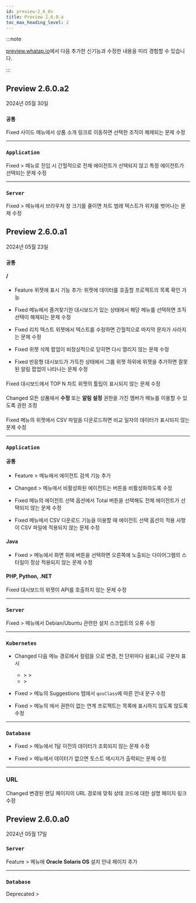 ```yaml
---
id: preview-2_6_0x
title: Preview 2.6.0.a
toc_max_heading_level: 2
---
```


<head>
<meta name="robots" content="noindex, nofollow"/>
</head>

:::note

[preview.whatap.io](https://preview.whatap.io)에서 다음 추가한 신기능과 수정한 내용을 미리 경험할 수 있습니다. 

:::

## Preview 2.6.0.a2

2024년 05월 30일

<div class='indentTab'>

### `공통`

<Status>Fixed</Status> 사이드 메뉴에서 상품 소개 링크로 이동하면 선택한 조직이 해제되는 문제 수정

---

### `Application`

<Status>Fixed</Status> <Cmdname sid="side_analysis" className="uitext" /> &gt; <Cmdname sid="side_perfTrend" className="uitext" /> 메뉴로 진입 시 간헐적으로 전체 에이전트가 선택되지 않고 특정 에이전트가 선택되는 문제 수정

---

### `Server`

<Status>Fixed</Status> <Cmdname sid="side_serverList" className="uitext" /> &gt; <Cmdname sid="side_serverDetail" className="uitext" /> 메뉴에서 브라우저 창 크기를 줄이면 차트 범례 텍스트가 위치를 벗어나는 문제 수정

</div>

## Preview 2.6.0.a1

2024년 05월 23일

<div class='indentTab'>

### `공통`

#### <Cmdname sid="side_flexboard" /> / <Cmdname sid="side_integratedFlexboard" />

- <Status>Feature</Status> 위젯에 <Cmdname sid="TTL07769" className="uitext" /> 표시 기능 추가: 위젯에 데이터를 호출할 프로젝트의 목록 확인 가능

- <Status>Fixed</Status> <Cmdname sid="side_integratedFlexboard" className="uitext" /> 메뉴에서 즐겨찾기한 대시보드가 있는 상태에서 해당 메뉴를 선택하면 조직 선택이 해제되는 문제 수정

- <Status>Fixed</Status> 리치 텍스트 위젯에서 텍스트를 수정하면 간헐적으로 마지막 문자가 사라지는 문제 수정

- <Status>Fixed</Status> 위젯 삭제 팝업이 비정상적으로 닫히면 다시 열리지 않는 문제 수정

- <Status>Fixed</Status> 반응형 대시보드가 가득찬 상태에서 그룹 위젯 하위에 위젯을 추가하면 잘못된 알림 팝업이 나타나는 문제 수정

#### <Cmdname sid="side_dashboard" />

<Status>Fixed</Status> 대시보드에서 TOP N 차트 위젯의 툴팁이 표시되지 않는 문제 수정

#### <Cmdname sid="side_maintenancePlan" />

<Status>Changed</Status> 모든 상품에서 <b>수정</b> 또는 <b>알림 설정</b> 권한을 가진 멤버가 <Cmdname sid="side_maintenancePlan" className="uitext" /> 메뉴를 이용할 수 있도록 권한 조정

#### <Cmdname sid="side_analysis" />

<Status>Fixed</Status> <Cmdname sid="side_counter" className="uitext" /> 메뉴의 위젯에서 CSV 파일을 다운로드하면 비교 일자의 데이터가 표시되지 않는 문제 수정

---

### `Application`

#### 공통

- <Status>Feature</Status> <Cmdname sid="side_dashboard" className="uitext" /> &gt; <Cmdname sid="side_appDashboard" className="uitext" /> 메뉴에서 에이전트 검색 기능 추가

- <Status>Changed</Status> <Cmdname sid="side_management" className="uitext" /> &gt; <Cmdname sid="side_agentSetting" className="uitext" /> 메뉴에서 비활성화된 에이전트는 <Cmdname sid="apply" className="uitext" /> 버튼을 비활성화하도록 수정

- <Status>Fixed</Status> <Cmdname sid="side_statistics" className="uitext" /> 메뉴의 에이전트 선택 옵션에서 <UI>Total</UI> 버튼을 선택해도 전체 에이전트가 선택되지 않는 문제 수정

- <Status>Fixed</Status> <Cmdname sid="side_statistics" className="uitext" /> 메뉴에서 CSV 다운로드 기능을 이용할 때 에이전트 선택 옵션의 적용 사항이 CSV 파일에 적용되지 않는 문제 수정

#### Java

- <Status>Fixed</Status> <Cmdname sid="side_topology" className="uitext" /> &gt; <Cmdname sid="side_appTopology" className="uitext" /> 메뉴에서 화면 위에 <Cmdname sid="node_selection" className="uitext" /> 버튼을 선택하면 오른쪽에 노출되는 다이어그램의 스타일이 정상 적용되지 않는 문제 수정

#### PHP, Python, .NET

<Status>Fixed</Status> 대시보드의 <Cmdname sid="AA017" className="uitext" /> 위젯이 API를 호출하지 않는 문제 수정

---

### `Server`

<Status>Fixed</Status> <Cmdname sid="side_management" className="uitext" /> &gt; <Cmdname sid="side_agentInstall" className="uitext" /> 메뉴에서 Debian/Ubuntu 관련한 설치 스크립트의 오류 수정

---

### `Kubernetes`

- <Status>Changed</Status> 다음 메뉴 경로에서 <Cmdname sid="TTL06366" className="b500" /> 컬럼을 <Cmdname sid="thread_cpu_time" className="uitext" />으로 변경, 천 단위마다 쉼표(,)로 구분자 표시

  - <Cmdname sid="side_appl" className="uitext" /> &gt; <Cmdname sid="side_agentsConfiguration" className="uitext" /> &gt; <Cmdname sid="side_threadList" className="uitext" />
  - <Cmdname sid="side_management" className="uitext" /> &gt; <Cmdname sid="side_kubernetesAgentList" className="uitext" />

- <Status>Fixed</Status> <Cmdname sid="side_lab" className="uitext" /> &gt; <Cmdname sid="side_pendingPod" className="uitext" /> 메뉴의 <UI>Suggestions</UI> 탭에서 `qosClass`에 따른 안내 문구 수정

- <Status>Fixed</Status> <Cmdname sid="side_management" className="uitext" /> &gt; <Cmdname sid="side_correlatedProjectManagement" className="uitext" /> 메뉴의 <Cmdname sid="TTL07016" className="uitext" />에서 <Cmdname sid="view_and_analysis" className="b600" /> 권한이 없는 연계 프로젝트는 목록에 표시하지 않도록 않도록 수정

---

### `Database`

- <Status>Fixed</Status> <Cmdname sid="side_dashboard" className="uitext" /> &gt; <Cmdname sid="side_dbMonitoring" className="uitext" /> 메뉴에서 1달 이전의 데이터가 조회되지 않는 문제 수정

- <Status>Fixed</Status> <Cmdname sid="side_reportStat" className="uitext" /> &gt; <Cmdname sid="side_dbSqlStat" className="uitext" /> 메뉴에서 데이터가 없으면 토스트 메시지가 출력되는 문제 수정

---

### URL 

<Status>Changed</Status> 변경된 랜딩 페이지의 URL 경로에 맞춰 상태 코드에 대한 설명 페이지 링크 수정

</div>

## Preview 2.6.0.a0

2024년 05월 17일

<div class='indentTab'>

### `Server`

<Status>Feature</Status> <Cmdname sid="side_management" className="uitext" /> &gt; <Cmdname sid="side_agentInstall" className="uitext" /> 메뉴에 **Oracle Solaris OS** 설치 안내 페이지 추가

---

### `Database`

<Status>Deprecated</Status> <Cmdname sid="side_analysis" className="uitext" /> &gt; <Cmdname sid="side_dbTopSqlComparison" className="uitext" />

</div>